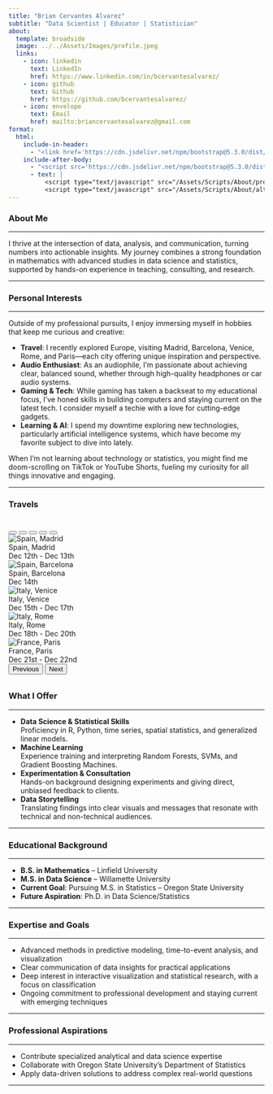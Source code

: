 ```yaml
---
title: "Brian Cervantes Alvarez"
subtitle: "Data Scientist | Educator | Statistician"
about:
  template: broadside
  image: ../../Assets/Images/profile.jpeg
  links:
    - icon: linkedin
      text: LinkedIn
      href: https://www.linkedin.com/in/bcervantesalvarez/
    - icon: github
      text: Github
      href: https://github.com/bcervantesalvarez/
    - icon: envelope
      text: Email
      href: mailto:briancervantesalvarez@gmail.com
format:
  html:
    include-in-header: 
      - "<link href='https://cdn.jsdelivr.net/npm/bootstrap@5.3.0/dist/css/bootstrap.min.css' rel='stylesheet'/>"
    include-after-body:
      - "<script src='https://cdn.jsdelivr.net/npm/bootstrap@5.3.0/dist/js/bootstrap.bundle.min.js'></script>"
      - text: |
          <script type="text/javascript" src="/Assets/Scripts/About/profileImg.js"></script>
          <script type="text/javascript" src="/Assets/Scripts/About/alternatingText.js"></script>
---
```


### About Me

------------------------------------------------------------------------

I thrive at the intersection of data, analysis, and communication, turning numbers into actionable insights. My journey combines a strong foundation in mathematics with advanced studies in data science and statistics, supported by hands-on experience in teaching, consulting, and research.

------------------------------------------------------------------------

### Personal Interests

------------------------------------------------------------------------

Outside of my professional pursuits, I enjoy immersing myself in hobbies that keep me curious and creative:

-   **Travel**: I recently explored Europe, visiting Madrid, Barcelona, Venice, Rome, and Paris—each city offering unique inspiration and perspective.\
-   **Audio Enthusiast**: As an audiophile, I’m passionate about achieving clear, balanced sound, whether through high-quality headphones or car audio systems.\
-   **Gaming & Tech**: While gaming has taken a backseat to my educational focus, I’ve honed skills in building computers and staying current on the latest tech. I consider myself a techie with a love for cutting-edge gadgets.\
-   **Learning & AI**: I spend my downtime exploring new technologies, particularly artificial intelligence systems, which have become my favorite subject to dive into lately.

When I’m not learning about technology or statistics, you might find me doom-scrolling on TikTok or YouTube Shorts, fueling my curiosity for all things innovative and engaging.

------------------------------------------------------------------------

### Travels

```{=html}
<!-- Travel Carousel -->
<div id="travelCarousel" class="carousel slide" data-bs-ride="carousel" style="margin: 2rem 0;">
  
  <!-- Optional Indicators (dots) -->
  <div class="carousel-indicators">
    <button type="button" data-bs-target="#travelCarousel" data-bs-slide-to="0" class="active" aria-current="true" aria-label="Slide 1"></button>
    <button type="button" data-bs-target="#travelCarousel" data-bs-slide-to="1" aria-label="Slide 2"></button>
    <button type="button" data-bs-target="#travelCarousel" data-bs-slide-to="2" aria-label="Slide 3"></button>
    <button type="button" data-bs-target="#travelCarousel" data-bs-slide-to="3" aria-label="Slide 4"></button>
    <button type="button" data-bs-target="#travelCarousel" data-bs-slide-to="4" aria-label="Slide 5"></button>
  </div>

  <div class="carousel-inner">

    <!-- Slide 1: Spain, Madrid -->
    <div class="carousel-item active">
      <div class="travel-card">
        <img src="../../Assets/Images/AboutMe/Madrid.jpeg" alt="Spain, Madrid" />
        <div class="travel-details">
          <div class="travel-location">Spain, Madrid</div>
          <div class="travel-date">Dec 12th - Dec 13th</div>
        </div>
      </div>
    </div>

    <!-- Slide 2: Spain, Barcelona -->
    <div class="carousel-item">
      <div class="travel-card">
        <img src="../../Assets/Images/AboutMe/Barcelona.JPG" alt="Spain, Barcelona" />
        <div class="travel-details">
          <div class="travel-location">Spain, Barcelona</div>
          <div class="travel-date">Dec 14th</div>
        </div>
      </div>
    </div>

    <!-- Slide 3: Italy, Venice -->
    <div class="carousel-item">
      <div class="travel-card">
        <img src="../../Assets/Images/AboutMe/Venice.JPG" alt="Italy, Venice" />
        <div class="travel-details">
          <div class="travel-location">Italy, Venice</div>
          <div class="travel-date">Dec 15th - Dec 17th</div>
        </div>
      </div>
    </div>

    <!-- Slide 4: Italy, Rome -->
    <div class="carousel-item">
      <div class="travel-card">
        <img src="../../Assets/Images/AboutMe/Rome.JPG" alt="Italy, Rome" />
        <div class="travel-details">
          <div class="travel-location">Italy, Rome</div>
          <div class="travel-date">Dec 18th - Dec 20th</div>
        </div>
      </div>
    </div>

    <!-- Slide 5: France, Paris -->
    <div class="carousel-item">
      <div class="travel-card">
        <img src="../../Assets/Images/AboutMe/France.jpg" alt="France, Paris" />
        <div class="travel-details">
          <div class="travel-location">France, Paris</div>
          <div class="travel-date">Dec 21st - Dec 22nd</div>
        </div>
      </div>
    </div>

  </div>

  <!-- Carousel Navigation (arrows) -->
  <button 
    class="carousel-control-prev" 
    type="button" 
    data-bs-target="#travelCarousel" 
    data-bs-slide="prev"
  >
    <span class="carousel-control-prev-icon" aria-hidden="true"></span>
    <span class="visually-hidden">Previous</span>
  </button>
  <button 
    class="carousel-control-next" 
    type="button" 
    data-bs-target="#travelCarousel" 
    data-bs-slide="next"
  >
    <span class="carousel-control-next-icon" aria-hidden="true"></span>
    <span class="visually-hidden">Next</span>
  </button>
</div>

```


### What I Offer

------------------------------------------------------------------------

-   **Data Science & Statistical Skills**\
    Proficiency in R, Python, time series, spatial statistics, and generalized linear models.\
-   **Machine Learning**\
    Experience training and interpreting Random Forests, SVMs, and Gradient Boosting Machines.\
-   **Experimentation & Consultation**\
    Hands-on background designing experiments and giving direct, unbiased feedback to clients.\
-   **Data Storytelling**\
    Translating findings into clear visuals and messages that resonate with technical and non-technical audiences.

------------------------------------------------------------------------

### Educational Background

------------------------------------------------------------------------

-   **B.S. in Mathematics** – Linfield University\
-   **M.S. in Data Science** – Willamette University\
-   **Current Goal**: Pursuing M.S. in Statistics – Oregon State University\
-   **Future Aspiration**: Ph.D. in Data Science/Statistics

------------------------------------------------------------------------

### Expertise and Goals

------------------------------------------------------------------------

-   Advanced methods in predictive modeling, time-to-event analysis, and visualization\
-   Clear communication of data insights for practical applications\
-   Deep interest in interactive visualization and statistical research, with a focus on classification\
-   Ongoing commitment to professional development and staying current with emerging techniques

------------------------------------------------------------------------

### Professional Aspirations

------------------------------------------------------------------------

-   Contribute specialized analytical and data science expertise\
-   Collaborate with Oregon State University’s Department of Statistics\
-   Apply data-driven solutions to address complex real-world questions

------------------------------------------------------------------------